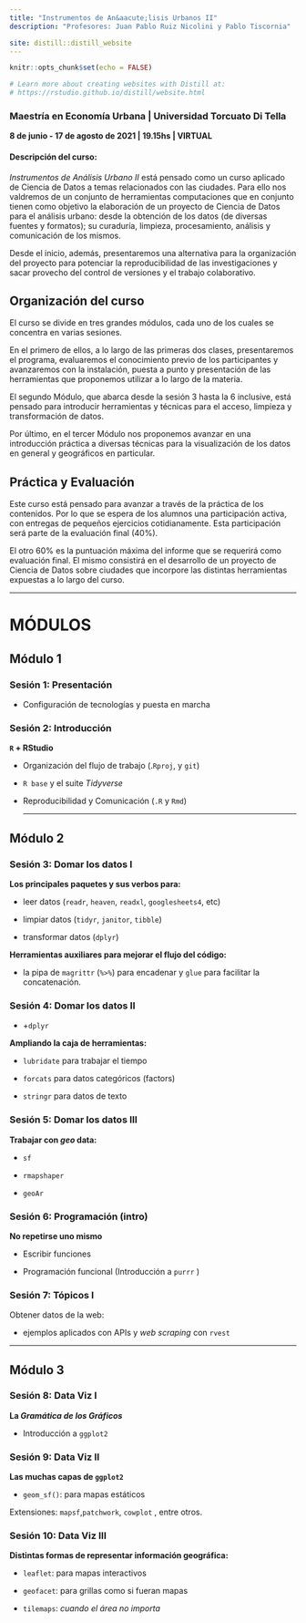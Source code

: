 ```yaml
---
title: "Instrumentos de An&aacute;lisis Urbanos II"
description: "Profesores: Juan Pablo Ruiz Nicolini y Pablo Tiscornia"

site: distill::distill_website
---
```


```r
knitr::opts_chunk$set(echo = FALSE)

# Learn more about creating websites with Distill at:
# https://rstudio.github.io/distill/website.html

```

### **Maestría en Economía Urbana \| Universidad Torcuato Di Tella**

**8 de junio - 17 de agosto de 2021 \| 19.15hs \| VIRTUAL**

#### **Descripción del curso:**

*Instrumentos de Análisis Urbano II* está pensado como un curso aplicado de Ciencia de Datos a temas relacionados con las ciudades. Para ello nos valdremos de un conjunto de herramientas computaciones que en conjunto tienen como objetivo la elaboración de un proyecto de Ciencia de Datos para el análisis urbano: desde la obtención de los datos (de diversas fuentes y formatos); su curaduría, limpieza, procesamiento, análisis y comunicación de los mismos.

Desde el inicio, además, presentaremos una alternativa para la organización del proyecto para potenciar la reproducibilidad de las investigaciones y sacar provecho del control de versiones y el trabajo colaborativo.

## Organización del curso

El curso se divide en tres grandes módulos, cada uno de los cuales se concentra en varias sesiones.

En el primero de ellos, a lo largo de las primeras dos clases, presentaremos el programa, evaluaremos el conocimiento previo de los participantes y avanzaremos con la instalación, puesta a punto y presentación de las herramientas que proponemos utilizar a lo largo de la materia.

El segundo Módulo, que abarca desde la sesión 3 hasta la 6 inclusive, está pensado para introducir herramientas y técnicas para el acceso, limpieza y transformación de datos.

Por último, en el tercer Módulo nos proponemos avanzar en una introducción práctica a diversas técnicas para la visualización de los datos en general y geográficos en particular.

## Práctica y Evaluación

Este curso está pensado para avanzar a través de la práctica de los contenidos. Por lo que se espera de los alumnos una participación activa, con entregas de pequeños ejercicios cotidianamente. Esta participación será parte de la evaluación final ($40\%$). 

El otro $60\%$ es la puntuación máxima del informe que se requerirá como evaluación final. El mismo consistirá en el desarrollo de un proyecto de Ciencia de Datos sobre ciudades que incorpore las distintas herramientas expuestas a lo largo del curso. 


---

# MÓDULOS

## Módulo 1

### Sesión 1: Presentación

-   Configuración de tecnologías y puesta en marcha

### Sesión 2: Introducción

**`R` + RStudio**

-   Organización del flujo de trabajo (.`Rproj`, y `git`)

```{=html}
<!-- -->
```
-   `R base` y el suite *Tidyverse*

-   Reproducibilidad y Comunicación (`.R` y `Rmd`)

    ------------------------------------------------------------------------

## Módulo 2

### Sesión 3: Domar los datos I

**Los principales paquetes y sus verbos para:**

-   leer datos (`readr`, `heaven`, `readxl`, `googlesheets4`, etc)

-   limpiar datos (`tidyr`, `janitor`, `tibble`)

-   transformar datos (`dplyr`)

**Herramientas auxiliares para mejorar el flujo del código:**

-   la pipa de `magrittr` (`%>%`) para encadenar y `glue` para facilitar la concatenación. 

### Sesión 4: Domar los datos II

-   \+`dplyr`

**Ampliando la caja de herramientas:**

-   `lubridate` para trabajar el tiempo

-   `forcats` para datos categóricos (factors)

-   `stringr` para datos de texto

### Sesión 5: Domar los datos III

**Trabajar con *geo* data:**

-   `sf`

-   `rmapshaper`

-   `geoAr`

### Sesión 6: Programación (intro)

**No repetirse uno mismo**

-   Escribir funciones

-   Programación funcional (Introducción a `purrr` )


### Sesión 7: Tópicos I

Obtener datos de la web:

-   ejemplos aplicados con APIs y *web scraping* con `rvest`

------------------------------------------------------------------------

## Módulo 3

### Sesión 8: Data Viz I

**La *Gramática de los Gráficos***

-   Introducción a `ggplot2`

### Sesión 9: Data Viz II

**Las muchas capas de `ggplot2`**

-   `geom_sf()`: para mapas estáticos

Extensiones: `mapsf`,`patchwork`, `cowplot` , entre otros.

### Sesión 10: Data Viz III

**Distintas formas de representar información geográfica:**

-   `leaflet`: para mapas interactivos

-   `geofacet`: para grillas como si fueran mapas

-   `tilemaps`: _cuando el área no importa_

